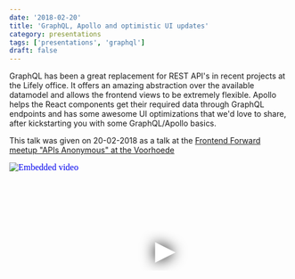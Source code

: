 ```yaml
---
date: '2018-02-20'
title: 'GraphQL, Apollo and optimistic UI updates'
category: presentations
tags: ['presentations', 'graphql']
draft: false
---
```


GraphQL has been a great replacement for REST API's in recent projects at the Lifely office. It offers an amazing abstraction over the available datamodel and allows the frontend views to be extremely flexible. Apollo helps the React components get their required data through GraphQL endpoints and has some awesome UI optimizations that we'd love to share, after kickstarting you with some GraphQL/Apollo basics.

This talk was given on 20-02-2018 as a talk at the [Frontend Forward meetup "APIs Anonymous" at the Voorhoede](https://www.meetup.com/Front-end-Forward/events/242532650/)

<iframe
  width="560"
  height="315"
  src="https://www.youtube.com/embed/atd4lUiyfnU"
  srcdoc="<style>*{padding:0;margin:0;overflow:hidden}html,body{height:100%}img,span{position:absolute;width:100%;top:0;bottom:0;margin:auto}span{height:1.5em;text-align:center;font:48px/1.5 sans-serif;color:white;text-shadow:0 0 0.5em black}</style><a href=https://www.youtube.com/embed/atd4lUiyfnU?autoplay=1><img src=https://img.youtube.com/vi/atd4lUiyfnU/hqdefault.jpg alt='Embedded video'><span>▶</span></a>"
  frameborder="0"
  allow="accelerometer; autoplay; encrypted-media; gyroscope; picture-in-picture"
  allowfullscreen
  title="Embedded video"
></iframe>
